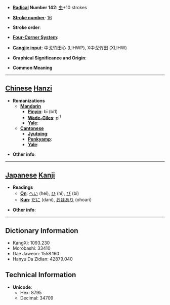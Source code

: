 * '''[[Wiktionary:Chinese radical index| Radical]] Number 142''': [[Wiktionary:Chinese radical index 虫|虫]]+10 strokes

* '''[[Wiktionary:Chinese total strokes index|Stroke number]]''': [[Wiktionary:Chinese total strokes index 16|16]]

* '''Stroke order''': 

* '''[[Wiktionary:Chinese four corner index|Four-Corner System]]''': 

* '''[[Wiktionary:Chinese Cangjie index|Cangjie input]]''': 中戈竹田心 (LIHWP), X中戈竹田 (XLIHW)

* '''Graphical Significance and Origin''': 

* '''Common Meaning'''

----

== [[Chinese]] [[Hanzi]] ==

* '''Romanizations'''
** '''[[Mandarin]]'''
*** '''[[Pinyin]]''': bī (bi1)
*** '''[[Wade-Giles]]''': pi<sup>1</sup>
*** '''[[Yale]]''': 
** '''[[Cantonese]]'''
*** '''[[Jyutping]]''':
*** '''[[Penkyamp]]''': 
*** '''[[Yale]]''': 

* '''Other info''': 

----

== [[Japanese]] [[Kanji]] ==

* '''Readings'''
** '''[[On]]''': [[へい]] (hei), [[ひ]] (hi), [[び]] (bi)
** '''[[Kun]]''': [[だに]] (dani), [[おほあり]] (ohoari)

* '''Other info''':  

----

== Dictionary Information ==

* KangXi: 1093.230
* Morobashi: 33410
* Dae Jaweon: 1558.160
* Hanyu Da Zidian: 42879.040

== Technical Information ==

* '''Unicode''':
** Hex: 8795
** Decimal: 34709